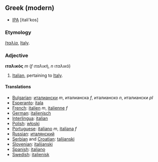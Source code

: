 ==Greek (modern)==
*[[IPA]] [itali'kos]
=== Etymology ===
''[[Ιταλία]]'', [[Italy]].

===Adjective===
'''ιταλικός''' ''m'' (''f'' ιταλική, ''n'' ιταλικό)

#[[Italian]], pertaining to [[Italy]].

==== Translations ====
*[[Bulgarian]]: [[италиански]] ''m'', италианска ''f'', италианско ''n'', италиански ''pl''
*[[Esperanto]]: [[itala]]
*[[French]]: [[italien]] ''m'', [[italienne]] ''f''
*[[German]]: [[italienisch]]
*[[Interlingua]]: [[italian]]
*[[Polish]]: [[włoski]]
*[[Portuguese]]: [[italiano]] ''m'', [[italiana]] ''f''
*[[Russian]]: [[италянский]]
*[[Serbian]] and [[Croatian]]: [[talijanski]]
*[[Slovenian]]: [[italijanski]]
*[[Spanish]]: [[italiano]]
*[[Swedish]]: [[italienisk]]